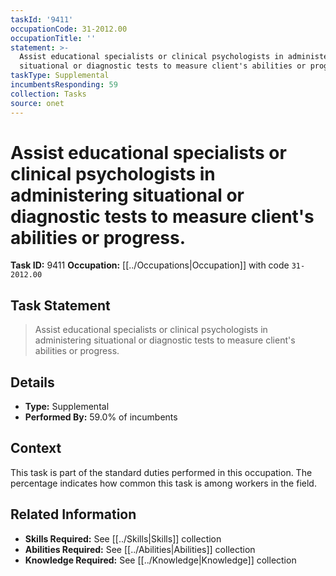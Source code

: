 ```yaml
---
taskId: '9411'
occupationCode: 31-2012.00
occupationTitle: ''
statement: >-
  Assist educational specialists or clinical psychologists in administering
  situational or diagnostic tests to measure client's abilities or progress.
taskType: Supplemental
incumbentsResponding: 59
collection: Tasks
source: onet
---
```

# Assist educational specialists or clinical psychologists in administering situational or diagnostic tests to measure client's abilities or progress.

**Task ID:** 9411
**Occupation:** [[../Occupations|Occupation]] with code `31-2012.00`

## Task Statement

> Assist educational specialists or clinical psychologists in administering situational or diagnostic tests to measure client's abilities or progress.

## Details

- **Type:** Supplemental
- **Performed By:** 59.0% of incumbents

## Context

This task is part of the standard duties performed in this occupation. The percentage indicates how common this task is among workers in the field.

## Related Information

- **Skills Required:** See [[../Skills|Skills]] collection
- **Abilities Required:** See [[../Abilities|Abilities]] collection
- **Knowledge Required:** See [[../Knowledge|Knowledge]] collection
